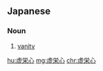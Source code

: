 {{also|虛榮心|虚荣心}}
==Japanese==
{{ja-kanjitab|きょ|えい|しん|yomi=o}}

===Noun===
{{ja-noun|きょえいしん|kyu=虛榮心}}

# [[vanity]] {{gloss|excessive pride}}

[[hu:虚栄心]]
[[mg:虚栄心]]
[[chr:虚栄心]]